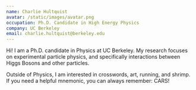 ```yaml
---
name: Charlie Hultquist
avatar: /static/images/avatar.png
occupation: Ph.D. Candidate in High Energy Physics
company: UC Berkeley
email: charlie.hultquist@berkeley.edu
---
```


Hi! I am a Ph.D. candidate in Physics at UC Berkeley. My research focuses on experimental particle physics, and specifically interactions between Higgs Bosons and other particles.

Outside of Physics, I am interested in crosswords, art, running, and shrimp. If you need a helpful mnemonic, you can always remember: CARS!
